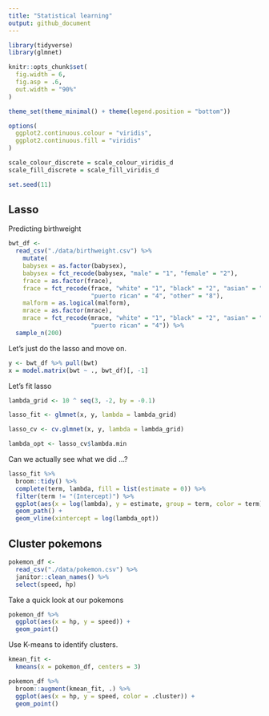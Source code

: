 ```yaml
---
title: "Statistical learning"
output: github_document
---
```


```r
library(tidyverse)
library(glmnet)

knitr::opts_chunk$set(
  fig.width = 6,
  fig.asp = .6,
  out.width = "90%"
)

theme_set(theme_minimal() + theme(legend.position = "bottom"))

options(
  ggplot2.continuous.colour = "viridis",
  ggplot2.continuous.fill = "viridis"
)

scale_colour_discrete = scale_colour_viridis_d
scale_fill_discrete = scale_fill_viridis_d

set.seed(11)
```


## Lasso

Predicting birthweight

```r
bwt_df <- 
  read_csv("./data/birthweight.csv") %>% 
    mutate(
    babysex = as.factor(babysex),
    babysex = fct_recode(babysex, "male" = "1", "female" = "2"),
    frace = as.factor(frace),
    frace = fct_recode(frace, "white" = "1", "black" = "2", "asian" = "3", 
                       "puerto rican" = "4", "other" = "8"),
    malform = as.logical(malform),
    mrace = as.factor(mrace),
    mrace = fct_recode(mrace, "white" = "1", "black" = "2", "asian" = "3", 
                       "puerto rican" = "4")) %>% 
  sample_n(200)
```


Let's just do the lasso and move on.

```r
y <- bwt_df %>% pull(bwt)
x = model.matrix(bwt ~ ., bwt_df)[, -1]
```


Let's fit lasso

```r
lambda_grid <- 10 ^ seq(3, -2, by = -0.1)

lasso_fit <- glmnet(x, y, lambda = lambda_grid)

lasso_cv <- cv.glmnet(x, y, lambda = lambda_grid)

lambda_opt <- lasso_cv$lambda.min
```


Can we actually see what we did ...?

```r
lasso_fit %>% 
  broom::tidy() %>% 
  complete(term, lambda, fill = list(estimate = 0)) %>% 
  filter(term != "(Intercept)") %>% 
  ggplot(aes(x = log(lambda), y = estimate, group = term, color = term)) + 
  geom_path() + 
  geom_vline(xintercept = log(lambda_opt))
```


## Cluster pokemons

```r
pokemon_df <- 
  read_csv("./data/pokemon.csv") %>% 
  janitor::clean_names() %>% 
  select(speed, hp)
```

Take a quick look at our pokemons

```r
pokemon_df %>% 
  ggplot(aes(x = hp, y = speed)) + 
  geom_point()
```

Use K-means to identify clusters.

```r
kmean_fit <- 
  kmeans(x = pokemon_df, centers = 3)
```

```r
pokemon_df %>% 
  broom::augment(kmean_fit, .) %>% 
  ggplot(aes(x = hp, y = speed, color = .cluster)) + 
  geom_point()
```

